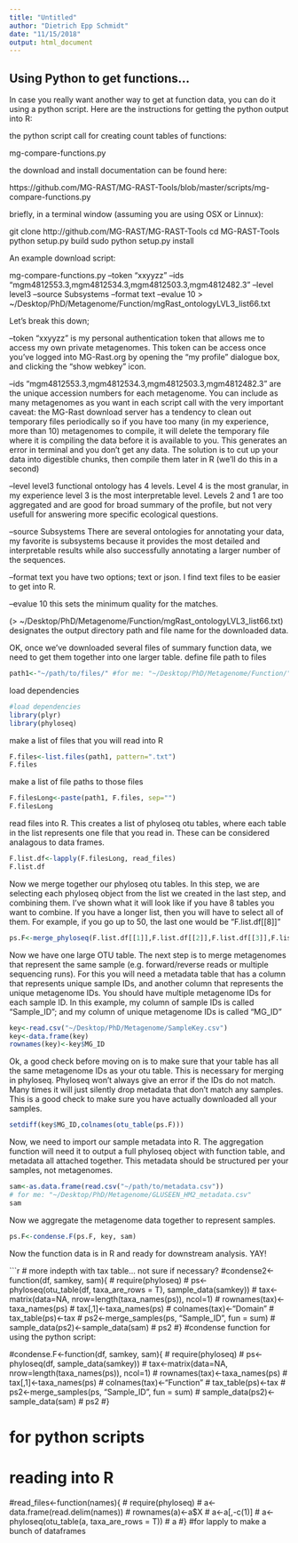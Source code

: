 ```yaml
---
title: "Untitled"
author: "Dietrich Epp Schmidt"
date: "11/15/2018"
output: html_document
---
```


## Using Python to get functions...
In case you really want another way to get at function data, you can do it using a python script. Here are the instructions for getting the python output into R:

the python script call for creating count tables of functions:

mg-compare-functions.py

the download and install documentation can be found here:

https://github.com/MG-RAST/MG-RAST-Tools/blob/master/scripts/mg-compare-functions.py

briefly, in a terminal window (assuming you are using OSX or Linnux):

git clone http://github.com/MG-RAST/MG-RAST-Tools
cd MG-RAST-Tools
python setup.py build
sudo python setup.py install


An example download script:

mg-compare-functions.py --token "xxyyzz" --ids "mgm4812553.3,mgm4812534.3,mgm4812503.3,mgm4812482.3" --level level3 --source Subsystems --format text --evalue 10 > ~/Desktop/PhD/Metagenome/Function/mgRast_ontologyLVL3_list66.txt

Let's break this down;

--token "xxyyzz" 
is my personal authentication token that allows me to access my own private metagenomes. This token can be access once you've logged into MG-Rast.org by opening the "my profile" dialogue box, and clicking the "show webkey" icon.

--ids "mgm4812553.3,mgm4812534.3,mgm4812503.3,mgm4812482.3"
are the unique accession numbers for each metagenome. You can include as many metagenomes as you want in each script call with the very important caveat: the MG-Rast download server has a tendency to clean out temporary files periodically so if you have too many (in my experience, more than 10) metagenomes to compile, it will delete the temporary file where it is compiling the data before it is available to you. This generates an error in terminal and you don't get any data. The solution is to cut up your data into digestible chunks, then compile them later in R (we'll do this in a second)

--level level3
functional ontology has 4 levels. Level 4 is the most granular, in my experience level 3 is the most interpretable level. Levels 2 and 1 are too aggregated and are good for broad summary of the profile, but not very usefull for answering more specific ecological questions.

--source Subsystems
There are several ontologies for annotating your data, my favorite is subsystems because it provides the most detailed and interpretable results while also successfully annotating a larger number of the sequences.

--format text
you have two options; text or json. I find text files to be easier to get into R.

--evalue 10
this sets the minimum quality for the matches.

(> ~/Desktop/PhD/Metagenome/Function/mgRast_ontologyLVL3_list66.txt)
designates the output directory path and file name for the downloaded data.

OK, once we've downloaded several files of summary function data, we need to get them together into one larger table.
define file path to files
```r
path1<-"~/path/to/files/" #for me: "~/Desktop/PhD/Metagenome/Function/"

```
load dependencies
```r
#load dependencies
library(plyr)
library(phyloseq)
```
make a list of files that you will read into R
```r
F.files<-list.files(path1, pattern=".txt")
F.files
```
make a list of file paths to those files
```r
F.filesLong<-paste(path1, F.files, sep="")
F.filesLong
```
read files into R. This creates a list of phyloseq otu tables, where each table in the list represents one file that you read in. These can be considered analagous to data frames.
```r
F.list.df<-lapply(F.filesLong, read_files)
F.list.df
```

Now we merge together our phyloseq otu tables. In this step, we are selecting each phyloseq object from the list we created in the last step, and combining them. I've shown what it will look like if you have 8 tables you want to combine. If you have a longer list, then you will have to select all of them. For example, if you go up to 50, the last one would be "F.list.df[[8]]"

```r
ps.F<-merge_phyloseq(F.list.df[[1]],F.list.df[[2]],F.list.df[[3]],F.list.df[[4]],F.list.df[[5]],F.list.df[[6]],F.list.df[[7]],F.list.df[[8]]) # 
```

Now we have one large OTU table. The next step is to merge metagenomes that represent the same sample (e.g. forward/reverse reads or multiple sequencing runs). For this you will need a metadata table that has a column that represents unique sample IDs, and another column that represents the unique metagenome IDs. You should have multiple metagenome IDs for each sample ID. In this example, my column of sample IDs is called "Sample_ID"; and my column of unique metagenome IDs is called "MG_ID"

```r
key<-read.csv("~/Desktop/PhD/Metagenome/SampleKey.csv")
key<-data.frame(key)
rownames(key)<-key$MG_ID
```

Ok, a good check before moving on is to make sure that your table has all the same metagenome IDs as your otu table. This is necessary for merging in phyloseq. Phyloseq won't always give an error if the IDs do not match. Many times it will just silently drop metadata that don't match any samples. This is a good check to make sure you have actually downloaded all your samples.

```r
setdiff(key$MG_ID,colnames(otu_table(ps.F)))
```

Now, we need to import our sample metadata into R. The aggregation function will need it to output a full phyloseq object with function table, and metadata all attached together. This metadata should be structured per your samples, not metagenomes.
```r
sam<-as.data.frame(read.csv("~/path/to/metadata.csv")) 
# for me: "~/Desktop/PhD/Metagenome/GLUSEEN_HM2_metadata.csv"
sam
```

Now we aggregate the metagenome data together to represent samples. 

```r
ps.F<-condense.F(ps.F, key, sam)
```

Now the function data is in R and ready for downstream analysis. YAY!

```r
# more indepth with tax table... not sure if necessary?
#condense2<-function(df, samkey, sam){
#  require(phyloseq)
# ps<-phyloseq(otu_table(df, taxa_are_rows = T), sample_data(samkey))
#  tax<-matrix(data=NA, nrow=length(taxa_names(ps)), ncol=1)
#  rownames(tax)<-taxa_names(ps)
#  tax[,1]<-taxa_names(ps)
#  colnames(tax)<-"Domain"
#  tax_table(ps)<-tax
#  ps2<-merge_samples(ps, "Sample_ID", fun = sum)
#  sample_data(ps2)<-sample_data(sam)
#  ps2
#}
#condense function for using the python script:

#condense.F<-function(df, samkey, sam){
#  require(phyloseq)
#  ps<-phyloseq(df, sample_data(samkey))
#  tax<-matrix(data=NA, nrow=length(taxa_names(ps)), ncol=1)
#  rownames(tax)<-taxa_names(ps)
#  tax[,1]<-taxa_names(ps)
#  colnames(tax)<-"Function"
#  tax_table(ps)<-tax
#  ps2<-merge_samples(ps, "Sample_ID", fun = sum)
#  sample_data(ps2)<-sample_data(sam)
#  ps2
#}

# for python scripts ####

# reading into R ####
#read_files<-function(names){
#  require(phyloseq)
#  a<-data.frame(read.delim(names))
#  rownames(a)<-a$X
#  a<-a[,-c(1)]
#  a<-phyloseq(otu_table(a, taxa_are_rows = T))
#  a
#} #for lapply to make a bunch of dataframes